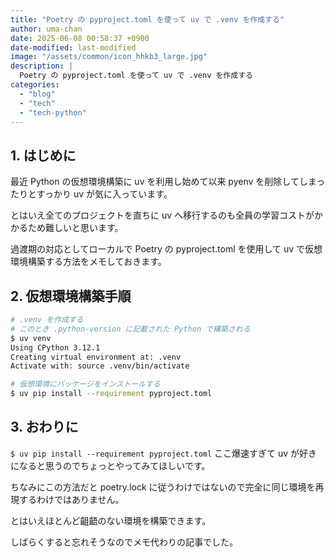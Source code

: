 ```yaml
---
title: "Poetry の pyproject.toml を使って uv で .venv を作成する"
author: uma-chan
date: 2025-06-08 00:58:37 +0900
date-modified: last-modified
image: "/assets/common/icon_hhkb3_large.jpg"
description: |
  Poetry の pyproject.toml を使って uv で .venv を作成する
categories:
  - "blog"
  - "tech"
  - "tech-python"
---
```


## 1. はじめに

最近 Python の仮想環境構築に uv を利用し始めて以来 pyenv を削除してしまったりとすっかり uv が気に入っています。

とはいえ全てのプロジェクトを直ちに uv へ移行するのも全員の学習コストがかかるため難しいと思います。

過渡期の対応としてローカルで Poetry の pyproject.toml を使用して uv で仮想環境構築する方法をメモしておきます。

## 2. 仮想環境構築手順

```.sh
# .venv を作成する
# このとき .python-version に記載された Python で構築される
$ uv venv
Using CPython 3.12.1
Creating virtual environment at: .venv
Activate with: source .venv/bin/activate

# 仮想環境にパッケージをインストールする
$ uv pip install --requirement pyproject.toml
```

## 3. おわりに

`$ uv pip install --requirement pyproject.toml` ここ爆速すぎて uv が好きになると思うのでちょっとやってみてほしいです。

ちなみにこの方法だと poetry.lock に従うわけではないので完全に同じ環境を再現するわけではありません。

とはいえほとんど齟齬のない環境を構築できます。

しばらくすると忘れそうなのでメモ代わりの記事でした。
